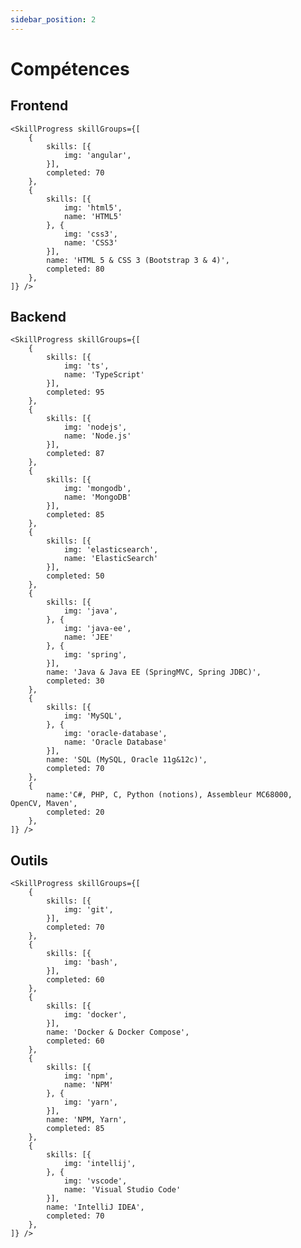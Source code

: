 ```yaml
---
sidebar_position: 2
---
```



# Compétences

<div className="skills">

## Frontend

    <SkillProgress skillGroups={[
    	{
    		skills: [{
    			img: 'angular',
    		}],
    		completed: 70
    	},
    	{
    		skills: [{
    			img: 'html5',
    			name: 'HTML5'
    		}, {
    			img: 'css3',
    			name: 'CSS3'
    		}],
    		name: 'HTML 5 & CSS 3 (Bootstrap 3 & 4)',
    		completed: 80
    	},
    ]} />

## Backend

    <SkillProgress skillGroups={[
    	{
    		skills: [{
    			img: 'ts',
    			name: 'TypeScript'
    		}],
    		completed: 95
    	},
    	{
    		skills: [{
    			img: 'nodejs',
    			name: 'Node.js'
    		}],
    		completed: 87
    	},
    	{
    		skills: [{
    			img: 'mongodb',
    			name: 'MongoDB'
    		}],
    		completed: 85
    	},
    	{
    		skills: [{
    			img: 'elasticsearch',
    			name: 'ElasticSearch'
    		}],
    		completed: 50
    	},
    	{
    		skills: [{
    			img: 'java',
    		}, {
    			img: 'java-ee',
    			name: 'JEE'
    		}, {
    			img: 'spring',
    		}],
    		name: 'Java & Java EE (SpringMVC, Spring JDBC)',
    		completed: 30
    	},
    	{
    		skills: [{
    			img: 'MySQL',
    		}, {
    			img: 'oracle-database',
    			name: 'Oracle Database'
    		}],
    		name: 'SQL (MySQL, Oracle 11g&12c)',
    		completed: 70
    	},
    	{
    		name:'C#, PHP, C, Python (notions), Assembleur MC68000, OpenCV, Maven',
    		completed: 20
    	},
    ]} />

## Outils

	<SkillProgress skillGroups={[
		{
			skills: [{
				img: 'git',
			}],
			completed: 70
		},
		{
			skills: [{
				img: 'bash',
			}],
			completed: 60
		},
		{
			skills: [{
				img: 'docker',
			}],
			name: 'Docker & Docker Compose',
			completed: 60
		},
		{
			skills: [{
				img: 'npm',
				name: 'NPM'
			}, {
				img: 'yarn',
			}],
			name: 'NPM, Yarn',
			completed: 85
		},
		{
			skills: [{
				img: 'intellij',
			}, {
				img: 'vscode',
				name: 'Visual Studio Code'
			}],
			name: 'IntelliJ IDEA',
			completed: 70
		},
	]} />

</div>
